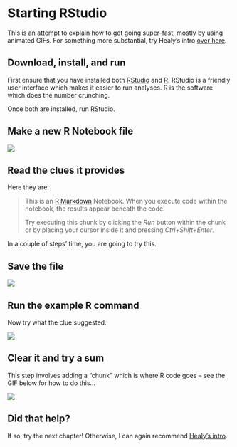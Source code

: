 # Starting RStudio

This is an attempt to explain how to get going super-fast, mostly by using animated GIFs. For something more substantial, try Healy's intro [over here](https://socviz.co/gettingstarted.html).


## Download, install, and run

First ensure that you have installed both [RStudio](https://rstudio.com/) and [R](https://cran.r-project.org/). RStudio is a friendly user interface which makes it easier to run analyses. R is the software which does the number crunching.

Once both are installed, run RStudio.



## Make a new R Notebook file

![](start_rstudio.gif)

## Read the clues it provides

Here they are:

>This is an [R Markdown](http://rmarkdown.rstudio.com) Notebook. When you execute code within the notebook, the results appear beneath the code. 
>
>Try executing this chunk by clicking the *Run* button within the chunk or by placing your cursor inside it and pressing *Ctrl+Shift+Enter*. 

In a couple of steps' time, you are going to try this.


## Save the file

![](save_script.gif)


## Run the example R command

Now try what the clue suggested:

![](run_script.gif)


## Clear it and try a sum

This step involves adding a "chunk" which is where R code goes -- see the GIF below for how to do this...

![](clear_script.gif)

## Did that help?

If so, try the next chapter! Otherwise, I can again recommend [Healy's intro](https://socviz.co/gettingstarted.html).
